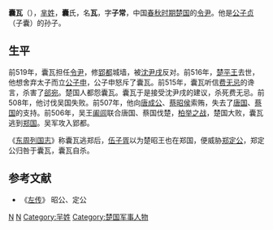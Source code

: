 {{Infobox 先秦人物
|名称=囊瓦
|图像=
|图说=
|姓=[[芈姓|芈]]
|氏=[[囊氏|囊]]
|名=瓦
|字=子常
|别名=
|别字=
|谥号=
|时代=春秋时期
|国家=
|身份=楚国[[令尹|令尹]] 
|出生=
|逝世=
|在位=
|父=[[郄尹|郄尹]]
|母=
|正妻=
|妾=
|子女=
|太子=
}}
'''囊瓦'''（{{bd|？||？|catIdx=N囊}}），[[芈姓|芈姓]]，'''囊'''氏，名'''瓦'''，字'''子常'''，中国[[春秋时期|春秋时期]][[楚国|楚国]]的[[令尹|令尹]]。他是[[公子贞|公子贞]]（子囊）的孙子。

==生平==
前519年，囊瓦担任[[令尹|令尹]]，修[[郢都|郢都]]城墙，被[[沈尹戌|沈尹戌]]反对。前516年，[[楚平王|楚平王]]去世，他想舍弃太子而立[[子西_(令尹)|公子申]]，公子申怒斥了囊瓦。前515年，囊瓦听信[[费无忌|费无忌]]的谗言，杀害了[[郤宛|郤宛]]。楚国人都怨囊瓦。囊瓦于是接受沈尹戌的建议，杀死费无忌。前508年，他讨伐吴国失败。前507年，他向[[唐成公|唐成公]]、[[蔡昭侯|蔡昭侯]]索贿，失去了[[唐国|唐国]]、[[蔡国|蔡国]]的支持。前506年，吴王[[阖闾|阖闾]]联合唐国、蔡国伐楚，[[柏举之战|柏举之战]]，楚国大败，囊瓦逃到[[郑国|郑国]]。吴军攻入郢都。

《[[东周列国志|东周列国志]]》称囊瓦逃郑后，[[伍子胥|伍子胥]]以为楚昭王也在郑国，便威胁[[郑定公|郑定公]]，郑定公归咎于囊瓦，囊瓦自杀。

==参考文献==
*《[[左传|左传]]》 昭公、定公

[[Category:楚国令尹|N]]
[[Category:春秋军事人物|N]]
[[Category:羋姓|Category:羋姓]]
[[Category:楚国军事人物|Category:楚国军事人物]]
